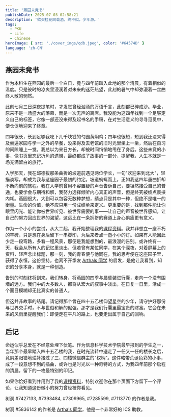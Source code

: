 ```yaml
---
title: "燕园未竟书"
publishDate: 2025-07-03 02:58:21
description: '欲买桂花同载酒，终不似，少年游。'
tags:
  - PKU
  - Life
  - Chinese
heroImage: { src: './cover_imgs/qdb.jpeg', color: '#64574D' }
language: 'zh-CN'
---
```


## 燕园未竟书

作为本科生在燕园的最后一个白日，竟与四年前踏入此地的那个清晨，有着相似的温度。只是彼时的凉爽里浸润着对未来的迷茫热望，此刻的暑气中却弥漫着一丝曲终人散的惘然。

此刻七月三日深夜提笔时，才发觉曾经汹涌的万语千言，此刻都已碎成沙。毕业，原来不是一场盛大的落幕，而是一次无声的离席。我没能为这四年找到一个足够定义自己的标签，它像一部还没来得及起书名的手稿，在对生活意义的寻寻觅觅中，便仓促地迎来了终章。

四年很长，长到足够我吃下几千块钱的勺园黄焖鸡；四年也很短，短到我还没来得及尝遍家园与学一之外的早餐，没来得及去老馆的旧时光里坐上一坐，然后在自习的间隙睡上一觉。我总以为来日方长，却被时间悄悄地甩在了身后。这些未竟的小事，像书页里忘记折角的遗憾，最终都成了故事的一部分，提醒我，人生本就是一场充满留白的旅行。

入学那天，我在邱德拔那条曲折的坡道前遇见两位学长，一句"欢迎来到北大"，轻描淡写，却成为我与这座园子最初的约定。坡道蜿蜒而上，正如我这四年虽曲折却不断向前的旅程。我在入学前曾用不容置疑的声音告诉自己，要坦然接受自己的普通，也要学会与期待和解，我努力选择倾听内心真正的声音，但是终究被绩点裹挟内耗。燕园很大，大到可以包容无数种梦想，绩点只是其中一种，但绝不是唯一的衡量。生命的价值，绝不应只用一份成绩单来定义。更重要的是，找到那件能让你眼里闪光、能让你被世界听见、被世界需要的事——让自己的声音被世界感知，让自己的努力回应世界的渴望，这远比在一条拥挤的赛道上身心俱疲更有意义。

作为一个小小的尝试，从大二起，我开始整理我的[课程资料](https://www.lyt0112.com/blog/course_review-zh)。我并非想立一座不朽的丰碑，只是想在身后留下一串脚印，为后来者点一盏小小的灯。如果有人能因此少走一段弯路，多看一程风景，那便是我能想到的，最浪漫的告别。或许终有一天，我会从所有人的记忆里淡出，但若曾有某位同学，在某个深夜，对着屏幕上的资料，轻声念出标题，那一刻，我的青春便与他同在，我的思考便在这座园子里，获得了永恒。这份坚持，也离不开挚友 [Arthals 同学](https://arthals.ink) 的启发，是他让我看到，知识的分享本身，就是一种创造。

告别的时刻终将到来。我们转身，将燕园的四季与晨昏装进行囊，走向一个没有围墙的远方。我们中的大多数人，都将从宏大的叙事中淡出，在日复一日里，活成一个面目模糊却无比真实的普通人。

但这并非故事的结尾。请记得那个曾在四十五乙楼仰望星空的少年，请守护好那份与世界交手时，不与世俗和解的倔强。那才是我们行囊里最宝贵的财富。它会在未来的风雨里提醒我们：即便走在平凡的路上，也要走出属于自己的回响。

## 后记

命运似乎总爱在不经意处埋下伏笔。作为信息科学技术学院最早报到的学生之一，当年那个最早踏入四十五乙楼的我，在时光流转中送走了一任又一任的楼长之后，竟阴差阳错地递补接过了三、四楼微信群主的"权柄"。这件略带荒诞色彩的小事，成了一段意想不到的插曲，或许也是时光以一种奇特的方式，为我四年前那个启程的清晨，留下的一枚最特别的印记。

如果你恰好看到并用到了我的[课程资料](https://www.lyt0112.com/blog/course_review-zh)，特别欢迎你在那个页面下方留下一个评论，让我知道这份微小的努力曾经被你看见。

树洞 #7427133, #7393484, #7309965, #7285599, #7113770 的作者是我。

树洞 #5836142 的作者是 [Arthals 同学](https://arthals.ink)，他是一个非常好的 ICS 助教。
